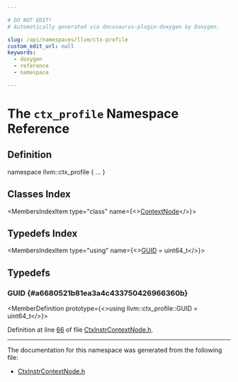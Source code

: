 ```yaml
---

# DO NOT EDIT!
# Automatically generated via docusaurus-plugin-doxygen by Doxygen.

slug: /api/namespaces/llvm/ctx-profile
custom_edit_url: null
keywords:
  - doxygen
  - reference
  - namespace

---
```





# The `ctx_profile` Namespace Reference

<DoxygenPage pluginConfig={pluginConfig}>



## Definition

<CodeBlock>namespace llvm::ctx&#95;profile &#123; ... &#125;</CodeBlock>

## Classes Index

<MembersIndex>

<MembersIndexItem
  type="class"
  name={<><a href="/docs/api/classes/llvm/ctx-profile/contextnode">ContextNode</a></>}>
</MembersIndexItem>

</MembersIndex>

## Typedefs Index

<MembersIndex>

<MembersIndexItem
  type="using"
  name={<><a href="#a6680521b81ea3a4c433750426966360b">GUID</a> = uint64&#95;t</>}>
</MembersIndexItem>

</MembersIndex>


<SectionDefinition>

## Typedefs

### GUID {#a6680521b81ea3a4c433750426966360b}

<MemberDefinition
  prototype={<>using llvm::ctx&#95;profile::GUID =  uint64&#95;t</>}>

Definition at line <a href="/docs/api/files/include/include/llvm/include/llvm/profiledata/ctxinstrcontextnode-h/#l00066">66</a> of file <a href="/docs/api/files/include/include/llvm/include/llvm/profiledata/ctxinstrcontextnode-h">CtxInstrContextNode.h</a>.
</MemberDefinition>

</SectionDefinition>

<hr/>

The documentation for this namespace was generated from the following file:

<ul>
<li><a href="/docs/api/files/include/include/llvm/include/llvm/profiledata/ctxinstrcontextnode-h">CtxInstrContextNode.h</a></li>
</ul>

</DoxygenPage>
